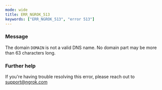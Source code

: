 ```yaml
---
mode: wide
title: ERR_NGROK_513
keywords: ["ERR_NGROK_513", "error 513"]
---
```


### Message

The domain `DOMAIN` is not a valid DNS name. No domain part may be more than 63 characters long.

### Further help

If you're having trouble resolving this error, please reach out to [support@ngrok.com](mailto:support@ngrok.com?subject=Help%20with%20ERR_NGROK_513)
